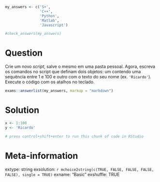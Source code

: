 ```r
my_answers <- c('S+', 
                'C++',
                'Python',
                'Matlab',
                'Javascript')

#check_answers(my_answers)
```

Question
========

Crie um novo _script_, salve o mesmo em uma pasta pessoal. Agora, escreva os comandos no script que definam dois objetos: um contendo uma sequência entre 1 e 100 e outro com o texto do seu nome (ex. `'Ricardo'`). Execute o código com os atalhos no teclado.

```r
exams::answerlist(my_answers, markup = "markdown")
```

Solution
================

```r
x <- 1:100
y <- 'Ricardo'

# press control+shift+enter to run this chunk of code in RStudio
```


Meta-information
================
extype: string
exsolution: `r mchoice2string(c(TRUE, FALSE, FALSE, FALSE, FALSE), single = TRUE)`
exname: "Basic"
exshuffle: TRUE

